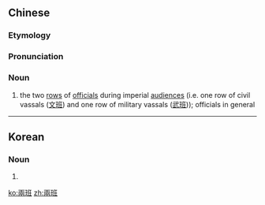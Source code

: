 {{also|两班}}
==Chinese==
{{zh-forms|s=两班}}
{{wikipedia|lang=zh|兩班}}

===Etymology===
{{zh-compound|兩|班|two|class, grade}}

===Pronunciation===
{{zh-pron
|m=liǎngbān
|cat=n
}}

===Noun===
{{zh-noun}}

# the two [[row]]s of [[official]]s during imperial [[audience]]s (i.e. one row of civil vassals ([[文班]]) and one row of military vassals ([[武班]])); officials in general

----

==Korean==
{{ko-hanjatab}}

===Noun===
{{ko-noun|hj|rv=yangban|hangeul=양반}}

# {{hanja form of|양반|[[yangban]]}}

[[ko:兩班]]
[[zh:兩班]]
